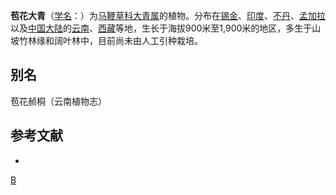 {{Speciesbox 
| taxon = Clerodendrum bracteatum
| authority = Wall. ex Walp.
}}

'''苞花大青'''（[[学名|学名]]：{{lang|la|''Clerodendrum bracteatum''}}）为[[马鞭草科|马鞭草科]][[大青属|大青属]]的植物。分布在[[锡金|锡金]]、[[印度|印度]]、[[不丹|不丹]]、[[孟加拉|孟加拉]]以及[[中国大陆|中国大陆]]的[[云南|云南]]、[[西藏|西藏]]等地，生长于海拔900米至1,900米的地区，多生于山坡竹林缘和阔叶林中，目前尚未由人工引种栽培。

== 别名 ==
苞花赪桐（云南植物志）

== 参考文献 ==
<div class="references-small">
* {{cite web| url =http://www.bioinfo.cn/db05/KmzwSpecies.php?action=view&id=24030| title =苞花大青| work =《中国高等植物数据库全库》| publisher =中国科学院微生物研究所| author =昆明植物研究所| accessdate =2009-02-25| deadurl =yes| archiveurl =https://web.archive.org/web/20160305070820/http://www.bioinfo.cn/db05/KmzwSpecies.php?action=view&id=24030| archivedate =2016-03-05}}
</div>

{{Taxonbar}}
[[Category:大青属|B]]